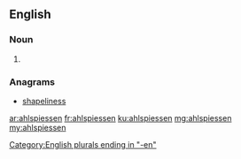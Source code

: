 ==English==

===Noun===
{{head|en|plural}}

# {{plural of|ahlspiess|lang=en|nocat=1}}

===Anagrams===
* [[shapeliness#English|shapeliness]]

[[Category:English plurals ending in "-en"]]

[[ar:ahlspiessen]]
[[fr:ahlspiessen]]
[[ku:ahlspiessen]]
[[mg:ahlspiessen]]
[[my:ahlspiessen]]